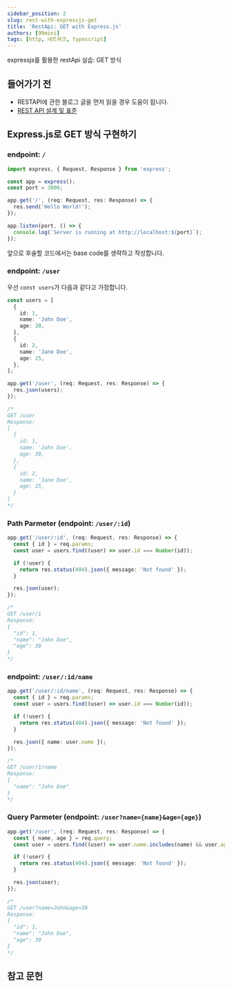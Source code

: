 ```yaml
---
sidebar_position: 2
slug: rest-with-expressjs-get
title: 'RestApi: GET with Express.js'
authors: [99mini]
tags: [http, 네트워크, typescript]
---
```


expressjs를 활용한 restApi 실습: GET 방식

<!-- truncate -->

## 들어가기 전

- RESTAPI에 관한 블로그 글을 먼저 읽을 경우 도움이 됩니다.
- [REST API 설계 및 표준](/blog/rest-api)

## Express.js로 GET 방식 구현하기

### endpoint: `/`

```typescript
import express, { Request, Response } from 'express';

const app = express();
const port = 3000;

app.get('/', (req: Request, res: Response) => {
  res.send('Hello World!');
});

app.listen(port, () => {
  console.log(`Server is running at http://localhost:${port}`);
});
```

앞으로 후술할 코드에서는 base code를 생략하고 작성합니다.

### endpoint: `/user`

우선 `const users`가 다음과 같다고 가정합니다.

```typescript
const users = [
  {
    id: 1,
    name: 'John Doe',
    age: 30,
  },
  {
    id: 2,
    name: 'Jane Doe',
    age: 25,
  },
];
```

```typescript
app.get('/user', (req: Request, res: Response) => {
  res.json(users);
});

/*
GET /user
Response:
[
  {
    id: 1,
    name: 'John Doe',
    age: 30,
  },
  {
    id: 2,
    name: 'Jane Doe',
    age: 25,
  }
]
*/
```

### Path Parmeter (endpoint: `/user/:id`)

```typescript
app.get('/user/:id', (req: Request, res: Response) => {
  const { id } = req.params;
  const user = users.find((user) => user.id === Number(id));

  if (!user) {
    return res.status(404).json({ message: 'Not found' });
  }

  res.json(user);
});

/*
GET /user/1
Response:
{
  "id": 1,
  "name": "John Doe",
  "age": 30
}
*/
```

### endpoint: `/user/:id/name`

```typescript
app.get('/user/:id/name', (req: Request, res: Response) => {
  const { id } = req.params;
  const user = users.find((user) => user.id === Number(id));

  if (!user) {
    return res.status(404).json({ message: 'Not found' });
  }

  res.json({ name: user.name });
});

/*
GET /user/1/name
Response:
{
  "name": "John Doe"
}
*/
```

### Query Parmeter (endpoint: `/user?name={name}&age={age}`)

```typescript
app.get('/user', (req: Request, res: Response) => {
  const { name, age } = req.query;
  const user = users.find((user) => user.name.includes(name) && user.age === Number(age));

  if (!user) {
    return res.status(404).json({ message: 'Not found' });
  }

  res.json(user);
});

/*
GET /user?name=John&age=30
Response:
{
  "id": 1,
  "name": "John Doe",
  "age": 30
}
*/
```

## 참고 문헌
